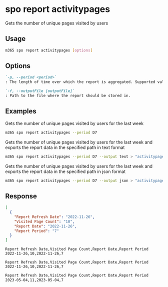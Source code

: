 
# spo report activitypages

Gets the number of unique pages visited by users

## Usage

```sh
m365 spo report activitypages [options]
```

## Options

```md defintion-list
`-p, --period <period>`
: The length of time over which the report is aggregated. Supported values `D7`, `D30`, `D90`, `D180`.

`-f, --outputFile [outputFile]`
: Path to the file where the report should be stored in.
```

<Global />

## Examples

Gets the number of unique pages visited by users for the last week

```sh
m365 spo report activitypages --period D7
```

Gets the number of unique pages visited by users for the last week and exports the report data in the specified path in text format

```sh
m365 spo report activitypages --period D7 --output text > "activitypages.txt"
```

Gets the number of unique pages visited by users for the last week and exports the report data in the specified path in json format

```sh
m365 spo report activitypages --period D7 --output json > "activitypages.json"
```

## Response

<Tabs>
  <TabItem value="JSON">

  ```json
  [
    {
      "Report Refresh Date": "2022-11-26",
      "Visited Page Count": "10",
      "Report Date": "2022-11-26",
      "Report Period": "7"
    }
  ]
  ```

  </TabItem>
  <TabItem value="Text">

  ```text
  Report Refresh Date,Visited Page Count,Report Date,Report Period
  2022-11-26,10,2022-11-26,7
  ```

  </TabItem>
  <TabItem value="CSV">

  ```csv
  Report Refresh Date,Visited Page Count,Report Date,Report Period
  2022-11-26,10,2022-11-26,7
  ```

  </TabItem>
  <TabItem value="Markdown">

  ```md
  Report Refresh Date,Visited Page Count,Report Date,Report Period
  2023-05-04,11,2023-05-04,7
  ```

  </TabItem>
</Tabs>

